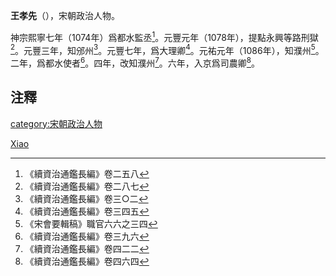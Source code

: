 {{Otheruses|other=名为王孝先的其他人物|王曾}}

'''王孝先'''（{{bd|？||？|}}），宋朝政治人物。

神宗熙寧七年（1074年）爲都水監丞<ref>《續資治通鑑長編》卷二五八</ref>。元豐元年（1078年），提點永興等路刑獄<ref>《續資治通鑑長編》卷二八七</ref>。元豐三年，知邠州<ref>《續資治通鑑長編》卷三○二</ref>。元豐七年，爲大理卿<ref>《續資治通鑑長編》卷三四五</ref>。元祐元年（1086年），知濮州<ref>《宋會要輯稿》職官六六之三四</ref>。二年，爲都水使者<ref>《續資治通鑑長編》卷三九六</ref>。四年，改知濮州<ref>《續資治通鑑長編》卷四二二</ref>。六年，入京爲司農卿<ref>《續資治通鑑長編》卷四六四</ref>。

== 注釋 ==
{{reflist}}

{{宋朝人物小作品}}

{{Authority control}}
{{DEFAULTSORT:Wang王}}
[[Category:王姓|Xiao]]
[[category:宋朝政治人物|category:宋朝政治人物]]